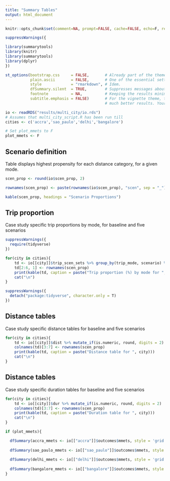 ```yaml
---
title: "Summary Tables"
output: html_document
---
```


```r
knitr::opts_chunk$set(comment=NA, prompt=FALSE, cache=FALSE, echo=F, results='asis')

```


```r
suppressWarnings({

library(summarytools)
library(knitr)
library(summarytools)
library(dplyr)
})

st_options(bootstrap.css     = FALSE,       # Already part of the theme so no need for it
           plain.ascii       = FALSE,       # One of the essential settings
           style             = "rmarkdown", # Idem.
           dfSummary.silent  = TRUE,        # Suppresses messages about temporary files
           footnote          = NA,          # Keeping the results minimalistic
           subtitle.emphasis = FALSE)       # For the vignette theme, this gives
                                            # much better results. Your mileage may vary

```

```r
io <- readRDS("results/multi_city/io.rds")
# Assumes that multi_city_script.R has been run till 
cities <- c('accra','sao_paulo','delhi','bangalore')

# Set plot_mmets to F
plot_mmets <- F

```

## Scenario definition
Table displays highest propensity for each distance category, for a given mode.


```r

scen_prop <- round(io$scen_prop, 2)

rownames(scen_prop) <- paste(rownames(io$scen_prop), "scen", sep = "_")

kable(scen_prop, headings = "Scenario Proportions")

```

## Trip proportion
Case study specific trip proportions by mode, for baseline and five scenarios

```r
suppressWarnings({
  require(tidyverse)  
})

for(city in cities){
    td <- io[[city]]$trip_scen_sets %>% group_by(trip_mode, scenario) %>% summarise(p = round(n() / nrow(.) * 100, 2)) %>% spread(key = trip_mode, value = p)
    td[2:6, 1] <- rownames(scen_prop)
    print(kable(td, caption = paste("Trip proportion (%) by mode for ", city)))
    cat("\n")
}

suppressWarnings({
  detach("package:tidyverse", character.only = T)
})

```


## Distance tables
Case study specific distance tables for baseline and five scenarios


```r

for(city in cities){
    td <- io[[city]]$dist %>% mutate_if(is.numeric, round, digits = 2)
    colnames(td)[3:7] <- rownames(scen_prop)
    print(kable(td, caption = paste("Distance table for ", city)))
    cat("\n")
}

```

## Distance tables
Case study specific duration tables for baseline and five scenarios


```r


for(city in cities){
    td <- io[[city]]$dur %>% mutate_if(is.numeric, round, digits = 2)
    colnames(td)[3:7] <- rownames(scen_prop)
    print(kable(td, caption = paste("Duration table for ", city)))
    cat("\n")
}

```



```r

if (plot_mmets){

  dfSummary(accra_mmets <- io[["accra"]]$outcomes$mmets, style = 'grid', graph.magnif = 0.75, tmp.img.dir = "/tmp")
  
  dfSummary(sao_paulo_mmets <- io[["sao_paulo"]]$outcomes$mmets, style = 'grid', graph.magnif = 0.75, tmp.img.dir = "/tmp")
  
  dfSummary(delhi_mmets <- io[["delhi"]]$outcomes$mmets, style = 'grid', graph.magnif = 0.75, tmp.img.dir = "/tmp")
  
  dfSummary(bangalore_mmets <- io[["bangalore"]]$outcomes$mmets, style = 'grid', graph.magnif = 0.75, tmp.img.dir = "/tmp")
}

```



